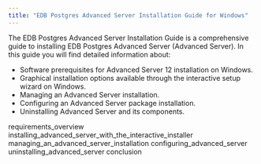 ```yaml
---
title: "EDB Postgres Advanced Server Installation Guide for Windows"
---
```




The EDB Postgres Advanced Server Installation Guide is a comprehensive guide to installing EDB Postgres Advanced Server (Advanced Server). In this guide you will find detailed information about:

  - Software prerequisites for Advanced Server 12 installation on Windows.
  - Graphical installation options available through the interactive setup wizard on Windows.
  - Managing an Advanced Server installation.
  - Configuring an Advanced Server package installation.
  - Uninstalling Advanced Server and its components.

<div class="toctree" data-maxdepth="3">

requirements_overview installing_advanced_server_with_the_interactive_installer managing_an_advanced_server_installation configuring_advanced_server uninstalling_advanced_server conclusion

</div>
